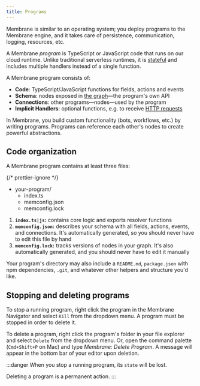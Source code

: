 ```yaml
---
title: Programs
---
```



Membrane is similar to an operating system; you deploy programs to the Membrane engine, and it takes care of persistence, communication, logging, resources, etc.

A Membrane _program_ is TypeScript or JavaScript code that runs on our cloud runtime. Unlike traditional serverless runtimes, it is [stateful](/features/state/) and includes multiple handlers instead of a single function.

A Membrane program consists of:

- **Code**: TypeScript/JavaScript functions for fields, actions and events
- **Schema**: nodes exposed in [the graph](/concepts/the-graph)—the program's own API
- **Connections**: other programs—nodes—used by the program
- **Implicit Handlers**: optional functions, e.g. to receive [HTTP requests](/features/endpoints)

In Membrane, you build custom functionality (bots, workflows, etc.) by writing programs. Programs can reference each other's nodes to create powerful abstractions.

## Code organization

A Membrane program contains at least three files:

{/* prettier-ignore */}
<FileTree>
  - your-program/ 
    - index.ts 
    - memconfig.json 
    - memconfig.lock
</FileTree>

1. **`index.ts|js`:** contains core logic and exports resolver functions
2. **`memconfig.json`:** describes your schema with all fields, actions, events, and connections. It's automatically generated, so you should never have to edit this file by hand
3. **`memconfig.lock`:** tracks versions of nodes in your graph. It's also automatically generated, and you should never have to edit it manually

Your program's directory may also include a `README.md`, `package.json` with npm dependencies, `.git`, and whatever other helpers and structure you'd like.

## Stopping and deleting programs

To stop a running program, right click the program in the Membrane Navigator and select `Kill` from the dropdown menu. A program must be stopped in order to delete it.

To delete a program, right click the program's folder in your file explorer and select `Delete` from the dropdown menu. Or, open the command palette (`Cmd+Shift+P` on Mac) and type _Membrane: Delete Program_. A message will appear in the bottom bar of your editor upon deletion.

:::danger
When you stop a running program, its `state` will be lost.

Deleting a program is a permanent action.
:::
